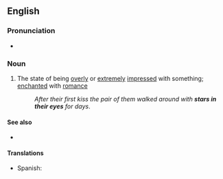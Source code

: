 ==English==

===Pronunciation===
* {{audio|En-au-stars in one's eyes.ogg|Audio (AU)|lang=en}}

===Noun===
{{en-plural noun|head=[[star]]s [[in]] [[one's]] [[eye]]s}}

# {{lb|en|idiomatic|figuratively}} The state of being [[overly]] or [[extremely]] [[impressed]] with something; [[enchanted]] with [[romance]]
#: ''After their first kiss the pair of them walked around with '''stars in their eyes''' for days''.

====See also====
* {{l|en|starry-eyed}}

====Translations====
{{trans-top}}
* Spanish: {{t|es|hacer los ojos chiribitas}}
{{trans-mid}}
{{trans-bottom}}